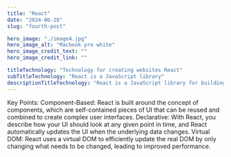 ```yaml
---
title: "React"
date: "2024-06-28"
slug: "fourth-post"

hero_image: "./image4.jpg"
hero_image_alt: "Macbook pro white"
hero_image_credit_text: ""
hero_image_credit_link: ""

titleTechnology: "Technology for creating websites React"
subTitleTechnology: "React is a JavaScript library"
descriptionTitleTechnology: "React is a JavaScript library for building user interfaces, primarily used for developing single-page applications where you want a fast and interactive user experience."
---
```


Key Points:
Component-Based: React is built around the concept of components, which are self-contained pieces of UI that can be reused and combined to create complex user interfaces.
Declarative: With React, you describe how your UI should look at any given point in time, and React automatically updates the UI when the underlying data changes.
Virtual DOM: React uses a virtual DOM to efficiently update the real DOM by only changing what needs to be changed, leading to improved performance.